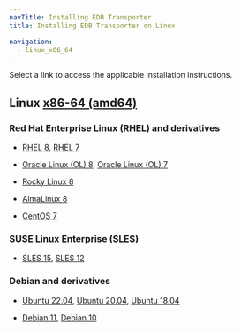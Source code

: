 ```yaml
---
navTitle: Installing EDB Transporter
title: Installing EDB Transporter on Linux

navigation:
  - linux_x86_64
---
```


Select a link to access the applicable installation instructions.

## Linux [x86-64 (amd64)](linux_x86_64)

### Red Hat Enterprise Linux (RHEL) and derivatives

- [RHEL 8](linux_x86_64/transporter_rhel_8), [RHEL 7](linux_x86_64/transporter_rhel_7)

- [Oracle Linux (OL) 8](linux_x86_64/transporter_rhel_8), [Oracle Linux (OL) 7](linux_x86_64/transporter_rhel_7/)

- [Rocky Linux 8](linux_x86_64/transporter_other_linux_8)

- [AlmaLinux 8](linux_x86_64/transporter_other_linux_8)

- [CentOS 7](linux_x86_64/transporter_centos_7)

### SUSE Linux Enterprise (SLES)

- [SLES 15](linux_x86_64/transporter_sles_15), [SLES 12](linux_x86_64/transporter_sles_12)

### Debian and derivatives

- [Ubuntu 22.04](linux_x86_64/transporter_ubuntu_22), [Ubuntu 20.04](linux_x86_64/transporter_ubuntu_20), [Ubuntu 18.04](linux_x86_64/transporter_ubuntu_18)

- [Debian 11](linux_x86_64/transporter_debian_11), [Debian 10](linux_x86_64/transporter_debian_10)
